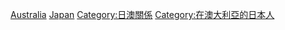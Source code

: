 [[Category:日本駐外大使|Australia]]
[[Category:駐澳大利亞大使|Japan]]
[[Category:日澳關係|Category:日澳關係]]
[[Category:在澳大利亞的日本人|Category:在澳大利亞的日本人]]